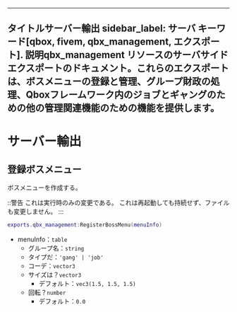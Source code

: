 ***

タイトルサーバー輸出
sidebar\_label: サーバ
キーワード\[qbox, fivem, qbx\_management, エクスポート].
説明qbx\_management リソースのサーバサイドエクスポートのドキュメント。これらのエクスポートは、ボスメニューの登録と管理、グループ財政の処理、Qboxフレームワーク内のジョブとギャングのための他の管理関連機能のための機能を提供します。
----------------------------------------------------------------------------------------------------------------------------

# サーバー輸出

## 登録ボスメニュー

ボスメニューを作成する。

::警告
これは実行時のみの変更である。
これは再起動しても持続せず、ファイルも変更しません。
:::

```lua
exports.qbx_management:RegisterBossMenu(menuInfo)
```

* menuInfo：`table`
  * グループ名：`string`
  * タイプだ：`'gang' | 'job'`
  * コーデ：`vector3`
  * サイズは？`vector3`
    * デフォルト：`vec3(1.5, 1.5, 1.5)`
  * 回転？`number`
    * デフォルト：`0.0`
